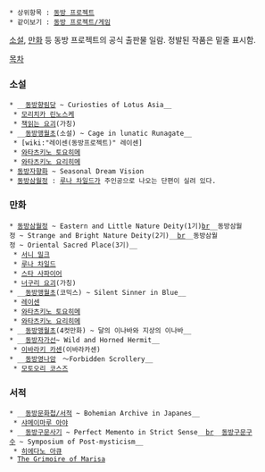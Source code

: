  * 상위항목 : [[동방 프로젝트]]
 * 같이보기 : [[동방 프로젝트/게임]]

[[소설]], [[만화]] 등 동방 프로젝트의 공식 출판물 일람. 정발된 작품은 밑줄 표시함.

[[목차]]
=== 소설 === 
 * __[[동방향림당]] ~ Curiosties of Lotus Asia__
  * [[모리치카 린노스케]]
  * [[책읽는 요괴]](가칭)
 * __[[동방맹월초]](소설) ~ Cage in lunatic Runagate__
  * [wiki:"레이센(동방프로젝트)" 레이센]
  * [[와타츠키노 토요히메]]
  * [[와타츠키노 요리히메]]
 * [[동방자향화]] ~ Seasonal Dream Vision
 * [[동방삼월정]] : [[루나 차일드]]가 주인공으로 나오는 단편이 실려 있다.

=== 만화 === 
 * [[동방삼월정]] ~ Eastern and Little Nature Deity(1기)[[br]]__동방삼월정 ~ Strange and Bright Nature Deity(2기)__[[br]]__동방삼월정 ~ Oriental Sacred Place(3기)__
  * [[서니 밀크]]
  * [[루나 차일드]]
  * [[스타 사파이어]]
  * [[너구리 요괴]](가칭)
 * __[[동방맹월초]](코믹스) ~ Silent Sinner in Blue__
  * [[레이센]]
  * [[와타츠키노 토요히메]]
  * [[와타츠키노 요리히메]]
 * __[[동방맹월초]](4컷만화) ~ 달의 이나바와 지상의 이나바__
 * __[[동방자가선]]~ Wild and Horned Hermit__
  * [[이바라키 카센]](이바라카센)
 * __[[동방영나암]]　～Forbidden Scrollery__
  * [[모토오리 코스즈]]

=== 서적 === 
 * __[[동방문화첩/서적]] ~ Bohemian Archive in Japanes__
  * [[샤메이마루 아야]]
 * __[[동방구문사기]] ~ Perfect Memento in Strict Sense__[[br]]__[[동방구문구수]] ~ Symposium of Post-mysticism__
  * [[히에다노 아큐]]
 * [[The Grimoire of Marisa]]
